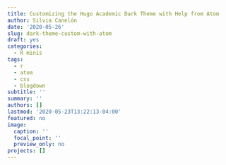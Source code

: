 ```yaml
---
title: Customizing the Hugo Academic Dark Theme with Help from Atom
author: Silvia Canelón
date: '2020-05-26'
slug: dark-theme-custom-with-atom
draft: yes
categories:
  - R minis
tags:
  - r
  - atom
  - css
  - blogdown
subtitle: ''
summary: ''
authors: []
lastmod: '2020-05-23T13:22:13-04:00'
featured: no
image:
  caption: ''
  focal_point: ''
  preview_only: no
projects: []
---
```

